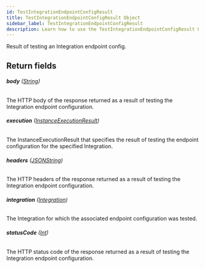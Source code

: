 ```yaml
---
id: TestIntegrationEndpointConfigResult
title: TestIntegrationEndpointConfigResult Object
sidebar_label: TestIntegrationEndpointConfigResult
description: Learn how to use the TestIntegrationEndpointConfigResult Object for Prismatic's API.
---
```


Result of testing an Integration endpoint config.

## Return fields

###### <b>body</b> ([String](api/schema/scalar/String.mdx))

The HTTP body of the response returned as a result of testing the Integration endpoint configuration.

###### <b>execution</b> ([InstanceExecutionResult](api/schema/object/InstanceExecutionResult.mdx))

The InstanceExecutionResult that specifies the result of testing the endpoint configuration for the specified Integration.

###### <b>headers</b> ([JSONString](api/schema/scalar/JSONString.mdx))

The HTTP headers of the response returned as a result of testing the Integration endpoint configuration.

###### <b>integration</b> ([Integration](api/schema/object/Integration.mdx))

The Integration for which the associated endpoint configuration was tested.

###### <b>statusCode</b> ([Int](api/schema/scalar/Int.mdx))

The HTTP status code of the response returned as a result of testing the Integration endpoint configuration.
